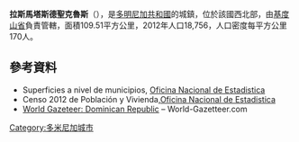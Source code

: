 {{Coord|19|40|12|N|71|30|0|W|display=title}}

'''拉斯馬塔斯德聖克魯斯'''（{{lang-es|Las Matas de Santa Cruz}}），是[[多明尼加共和國|多明尼加共和國]]的城鎮，位於該國西北部，由[[基度山省|基度山省]]負責管轄，面積109.51平方公里，2012年人口18,756，人口密度每平方公里170人。

==參考資料==
*Superficies a nivel de municipios, [https://web.archive.org/web/20090417021712/http://one.gob.do/index.php?option=com_content&task=view&id=63&Itemid=283 Oficina Nacional de Estadistica]
*Censo 2012 de Población y Vivienda,[https://web.archive.org/web/20090919214430/http://www.one.gob.do/index.php?module=articles&func=view&ptid=11&catid=120 Oficina Nacional de Estadistica]
*[https://archive.is/20121204181725/http://world-gazetteer.com/wg.php?x=&men=gcis&lng=en&des=wg&geo=-65&srt=npan&col=abcdefghinoq&msz=1500&pt=c&va=x World Gazeteer: Dominican Republic] – World-Gazetteer.com

{{DominicanRepublic-geo-stub}}
[[Category:多米尼加城市|Category:多米尼加城市]]